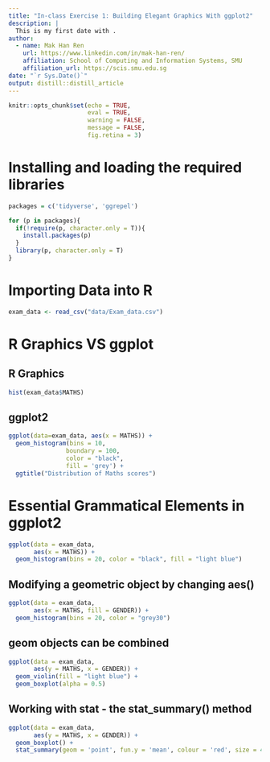 ```yaml
---
title: "In-class Exercise 1: Building Elegant Graphics With ggplot2"
description: |
  This is my first date with .
author:
  - name: Mak Han Ren 
    url: https://www.linkedin.com/in/mak-han-ren/
    affiliation: School of Computing and Information Systems, SMU
    affiliation_url: https://scis.smu.edu.sg
date: "`r Sys.Date()`"
output: distill::distill_article
---
```


```r
knitr::opts_chunk$set(echo = TRUE,
                      eval = TRUE,
                      warning = FALSE,
                      message = FALSE,
                      fig.retina = 3)
```


# Installing and loading the required libraries

```r
packages = c('tidyverse', 'ggrepel')

for (p in packages){
  if(!require(p, character.only = T)){
    install.packages(p)
  }
  library(p, character.only = T)
}
```

# Importing Data into R

```r
exam_data <- read_csv("data/Exam_data.csv")
```
# R Graphics VS ggplot

## R Graphics
```r
hist(exam_data$MATHS)
```
## ggplot2
```r
ggplot(data=exam_data, aes(x = MATHS)) +
  geom_histogram(bins = 10,
                boundary = 100,
                color = "black",
                fill = 'grey') +
  ggtitle("Distribution of Maths scores")
```

# Essential Grammatical Elements in ggplot2

```r
ggplot(data = exam_data,
       aes(x = MATHS)) +
  geom_histogram(bins = 20, color = "black", fill = "light blue")
```
## Modifying a geometric object by changing aes()
```r
ggplot(data = exam_data,
       aes(x = MATHS, fill = GENDER)) +
  geom_histogram(bins = 20, color = "grey30")
```

## geom objects can be combined
```r
ggplot(data = exam_data,
       aes(y = MATHS, x = GENDER)) +
  geom_violin(fill = "light blue") +
  geom_boxplot(alpha = 0.5)
```

## Working with stat - the stat_summary() method
```r
ggplot(data = exam_data,
       aes(y = MATHS, x = GENDER)) +
  geom_boxplot() +
  stat_summary(geom = 'point', fun.y = 'mean', colour = 'red', size = 4)
```
